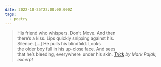 ```yaml
---
date: 2022-10-25T22:00:00.000Z
tags:
  - poetry
---
```

> His friend who whispers. Don’t. Move. And then<br/>
> there’s a kiss. Lips quickly snipping against his.<br/>
> Silence. […] He pulls his blindfold. Looks<br/>
> the older boy full in his up-close face. And sees<br/>
> that he’s bleeding, everywhere, under his skin.
> <cite><i>[Trick](https://poems.com/poem/trick/)</i> by Mark Pajak, excerpt</cite>
